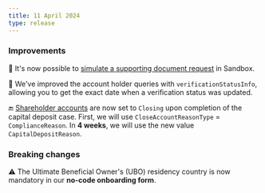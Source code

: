 ```yaml
---
title: 11 April 2024
type: release
---
```


### Improvements

📃 It's now possible to [simulate a supporting document request](/topics/onboarding/documents/sandbox#simulate-document-request) in Sandbox.

📅 We've improved the account holder queries with `verificationStatusInfo`, allowing you to get the exact date when a verification status was updated.

🔚 [Shareholder accounts](/topics/capital-deposits/#shareholders) are now set to `Closing` upon completion of the capital deposit case.
First, we will use `CloseAccountReasonType` = `ComplianceReason`.
In **4 weeks**, we will use the new value `CapitalDepositReason`.

### Breaking changes

⚠️ The Ultimate Beneficial Owner's (UBO) residency country is now mandatory in our **no-code onboarding form**.